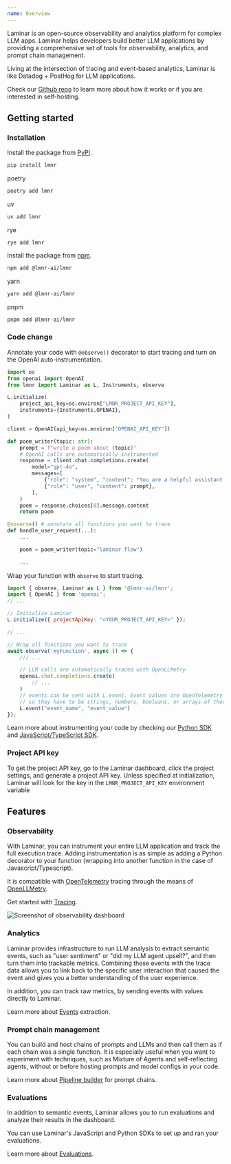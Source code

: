 ```yaml
---
name: Overview
---
```

Laminar is an open-source observability and analytics platform for complex LLM apps. 
Laminar helps developers build better LLM applications by providing a comprehensive
set of tools for observability, analytics, and prompt chain management.

Living at the intersection of tracing and event-based analytics, Laminar is
like Datadog + PostHog for LLM applications.

Check our [Github repo](https://github.com/lmnr-ai/lmnr) to learn more about how it works or if you are interested in self-hosting.

## Getting started

### Installation

<Tabs>
<Tab title="Python">

Install the package from [PyPI](https://pypi.org/project/lmnr/).

```sh
pip install lmnr
```

<Expandable title="other installation options: poetry, uv, rye">

poetry

```sh
poetry add lmnr
```

uv

```sh
uv add lmnr
```

rye 

```
rye add lmnr
```
</Expandable>

</Tab>
<Tab title="Javascript/Typescript">

Install the package from [npm](https://www.npmjs.com/package/@lmnr-ai/lmnr).

```sh
npm add @lmnr-ai/lmnr
```

<Expandable title="other installation options: yarn, pnpm">
yarn

```sh
yarn add @lmnr-ai/lmnr
```

pnpm

```sh
pnpm add @lmnr-ai/lmnr
```
</Expandable>
</Tab>
</Tabs>

### Code change

<Tabs>
<Tab title="Python">

Annotate your code with `@observe()` decorator to start tracing and turn on the OpenAI auto-instrumentation.

```python
import os
from openai import OpenAI
from lmnr import Laminar as L, Instruments, observe

L.initialize(
    project_api_key=os.environ["LMNR_PROJECT_API_KEY"],
    instruments={Instruments.OPENAI},
)

client = OpenAI(api_key=os.environ["OPENAI_API_KEY"])

def poem_writer(topic: str):
    prompt = f"write a poem about {topic}"
    # OpenAI calls are automatically instrumented
    response = client.chat.completions.create(
        model="gpt-4o",
        messages=[
            {"role": "system", "content": "You are a helpful assistant."},
            {"role": "user", "content": prompt},
        ],
    )
    poem = response.choices[0].message.content
    return poem

@observe() # annotate all functions you want to trace
def handle_user_request(...):
    ...

    poem = poem_writer(topic="laminar flow")
    
    ...

```

</Tab>

<Tab title="JavaScript/TypeScript">

Wrap your function with `observe` to start tracing.

```javascript
import { observe, Laminar as L } from '@lmnr-ai/lmnr';
import { OpenAI } from 'openai';
// ...

// Initialize Laminar
L.initialize({ projectApiKey: "<YOUR_PROJECT_API_KEY>" });

// ...

// Wrap all functions you want to trace
await observe('myFunction', async () => {
    /// ...

    // LLM calls are automatically traced with OpenLLMetry
    openai.chat.completions.create(
        // ...
    )
    // events can be sent with L.event. Event values are OpenTelemetry compliant,
    // so they have to be strings, numbers, booleans, or arrays of those.
    L.event("event_name", "event_value")
});

```

</Tab>

</Tabs>

Learn more about instrumenting your code by checking our [Python SDK](https://github.com/lmnr-ai/lmnr-python) and [JavaScript/TypeScript SDK](https://github.com/lmnr-ai/lmnr-ts).

### Project API key

To get the project API key, go to the Laminar dashboard, click the project settings,
and generate a project API key.
Unless specified at initialization, Laminar will look for the key in the `LMNR_PROJECT_API_KEY` environment variable


## Features

### Observability

With Laminar, you can instrument your entire LLM application and track the full execution trace.
Adding instrumentation is as simple as adding a Python decorator to your function (wrapping into another function in the case of Javascript/Typescript).

It is compatible with [OpenTelemetry](https://opentelemetry.io/docs/specs/otel/) tracing through the means of [OpenLLMetry](https://github.com/traceloop/openllmetry).

Get started with [Tracing](/tracing/introduction).

![Screenshot of observability dashboard](/images/overview.png)

### Analytics

Laminar provides infrastructure to run LLM analysis to extract semantic events,
such as "user sentiment" or "did my LLM agent upsell?", and then turn them
into trackable metrics. Combining these events with the trace data allows
you to link back to the specific user interaction that caused the event
and gives you a better understanding of the user experience.

In addition, you can track raw metrics, by sending events with values directly
to Laminar.

Learn more about [Events](/events/introduction) extraction.

### Prompt chain management

You can build and host chains of prompts and LLMs and then call them as if each chain was a single function.
It is especially useful when you want to experiment with techniques, such as Mixture of Agents
and self-reflecting agents, without or before hosting prompts and model configs in your code.

Learn more about [Pipeline builder](/pipeline/introduction) for prompt chains.

### Evaluations

In addition to semantic events, Laminar allows you to run evaluations and analyze their
results in the dashboard.

You can use Laminar's JavaScript and Python SDKs to set up and ran your evaluations.

Learn more about [Evaluations](/evaluations/introduction).
